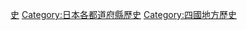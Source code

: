 {{Catnav|頁面分類|各種主題的頁面分類|按國家分類|各國行政區劃|日本行政區劃|日本都道府縣}}
{{日本行政區劃分類導航|歷史}}
{{Commons category|History of Kagawa prefecture}}

{{DEFAULTSORT:Kagawa}}
[[Category:香川縣|史]]
[[Category:日本各都道府縣歷史|Category:日本各都道府縣歷史]]
[[Category:四國地方歷史|Category:四國地方歷史]]